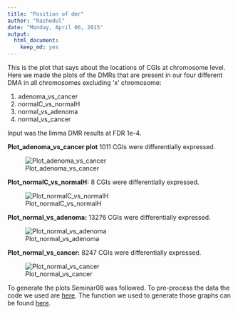 ```yaml
---
title: "Position of dmr"
author: "Rashedul"
date: "Monday, April 06, 2015"
output:
  html_document:
    keep_md: yes
---
```


This is the plot that says about the locations of CGIs at chromosome level. Here we made the plots of the DMRs that are present in our four different DMA in all chromosomes excluding 'x' chromosome:

1. adenoma_vs_cancer
2. normalC_vs_normalH
3. normal_vs_adenoma
4. normal_vs_cancer

Input was the limma DMR results at FDR 1e-4.

**Plot_adenoma_vs_cancer plot**
1011 CGIs were differentially expressed. 

![Plot_adenoma_vs_cancer](Plot_adenoma_vs_cancer.png)

**Plot_normalC_vs_normalH:**
8 CGIs were differentially expressed. 

![Plot_normalC_vs_normalH](Plot_normalC_vs_normalH.png)

**Plot_normal_vs_adenoma:**
13276 CGIs were differentially expressed. 

![Plot_normal_vs_adenoma](Plot_normal_vs_adenoma.png)

**Plot_normal_vs_cancer:** 
8247 CGIs were differentially expressed. 

![Plot_normal_vs_cancer](Plot_normal_vs_cancer.png)

To generate the plots Seminar08 was followed. To pre-process the data the code we used are [here](https://github.com/STAT540-UBC/yy_team01_colorectal-cancer_STAT540_2015/blob/master/rscripts/DMR_positions_at_chr_pre-process.R). The function we used to generate those graphs can be found [here](https://github.com/STAT540-UBC/yy_team01_colorectal-cancer_STAT540_2015/blob/master/rscripts/DMR_positions_at_chr_plot.R).